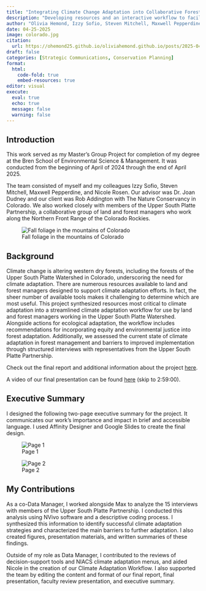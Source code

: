 ```yaml
---
title: "Integrating Climate Change Adaptation into Collaborative Forest Management"
description: "Developing resources and an interactive workflow to facilitate climate adaptive forest management in Colorado"
author: "Olivia Hemond, Izzy Sofio, Steven Mitchell, Maxwell Pepperdine, and Nicole Rosen"
date: 04-25-2025
image: colorado.jpg
citation: 
  url: https://ohemond25.github.io/oliviahemond.github.io/posts/2025-04-25-gp 
draft: false
categories: [Strategic Communications, Conservation Planning]
format: 
  html: 
    code-fold: true 
    embed-resources: true
editor: visual
execute: 
  eval: true
  echo: true 
  message: false 
  warning: false
---
```


## Introduction

This work served as my Master's Group Project for completion of my degree at the Bren School of Environmental Science & Management. It was conducted from the beginning of April of 2024 through the end of April 2025.

The team consisted of myself and my colleagues Izzy Sofio, Steven Mitchell, Maxwell Pepperdine, and Nicole Rosen. Our advisor was Dr. Joan Dudney and our client was Rob Addington with The Nature Conservancy in Colorado. We also worked closely with members of the Upper South Platte Partnership, a collaborative group of land and forest managers who work along the Northern Front Range of the Colorado Rockies.

![Fall foliage in the mountains of Colorado](colorado.jpg){fig-align="center"}

## Background

Climate change is altering western dry forests, including the forests of the Upper South Platte Watershed in Colorado, underscoring the need for climate adaptation. There are numerous resources available to land and forest managers designed to support climate adaptation efforts. In fact, the sheer number of available tools makes it challenging to determine which are most useful. This project synthesized resources most critical to climate adaptation into a streamlined climate adaptation workflow for use by land and forest managers working in the Upper South Platte Watershed. Alongside actions for ecological adaptation, the workflow includes recommendations for incorporating equity and environmental justice into forest adaptation. Additionally, we assessed the current state of climate adaptation in forest management and barriers to improved implementation through structured interviews with representatives from the Upper South Platte Partnership.

Check out the final report and additional information about the project [here](https://bren.ucsb.edu/projects/integrating-climate-adaptation-strategies-local-collaborative-forest-management-northern).

A video of our final presentation can be found [here](https://www.youtube.com/watch?v=wtjMPZB60Nc) (skip to 2:59:00).

## Executive Summary

I designed the following two-page executive summary for the project. It communicates our work's importance and impact in brief and accessible language. I used Affinity Designer and Google Slides to create the final design.

![Page 1](summary_1.png){fig-align="center"}

![Page 2](summary_2.png){fig-align="center"}

## My Contributions

As a co-Data Manager, I worked alongside Max to analyze the 15 interviews with members of the Upper South Platte Partnership. I conducted this analysis using NVivo software and a descriptive coding process. I synthesized this information to identify successful climate adaptation strategies and characterized the main barriers to further adaptation. I also created figures, presentation materials, and written summaries of these findings.

Outside of my role as Data Manager, I contributed to the reviews of decision-support tools and NIACS climate adaptation menus, and aided Nicole in the creation of our Climate Adaptation Workflow. I also supported the team by editing the content and format of our final report, final presentation, faculty review presentation, and executive summary.
